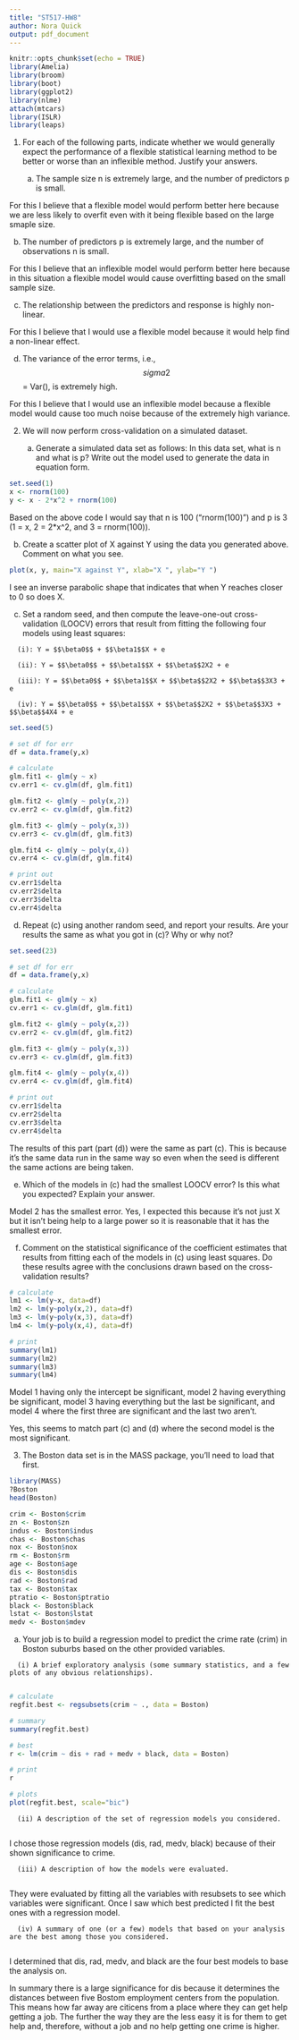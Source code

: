 ```yaml
---
title: "ST517-HW8"
author: Nora Quick
output: pdf_document
---
```


```r
knitr::opts_chunk$set(echo = TRUE)
library(Amelia)
library(broom)
library(boot)
library(ggplot2)
library(nlme)
attach(mtcars)
library(ISLR)
library(leaps)
```

1. For each of the following parts, indicate whether we would generally expect the performance of a flexible statistical learning method to be better or worse than an inflexible method. Justify your answers.

   (a) The sample size n is extremely large, and the number of predictors p is small.

For this I believe that a flexible model would perform better here because we are less likely to overfit even with it being flexible based on the large smaple size. 

   (b) The number of predictors p is extremely large, and the number of observations n is small. 

For this I believe that an inflexible model would perform better here because in this situation a flexible model would cause overfitting based on the small sample size. 

   (c) The relationship between the predictors and response is highly non-linear.

For this I believe that I would use a flexible model because it would help find a non-linear effect.

   (d) The variance of the error terms, i.e., $$sigma2$$ = Var(), is extremely high.

For this I believe that I would use an inflexible model because a flexible model would cause too much noise because of the extremely high variance.


2. We will now perform cross-validation on a simulated dataset.

   (a) Generate a simulated data set as follows: In this data set, what is n and what is p? Write out the model used to generate the data in equation form.
   
```r
set.seed(1)
x <- rnorm(100)
y <- x - 2*x^2 + rnorm(100)
```

Based on the above code I would say that n is 100 ("rnorm(100)") and p is 3 (1 = x, 2 = 2*x^2, and 3 = rnorm(100)).

   (b) Create a scatter plot of X against Y using the data you generated above. Comment on what you see.
   
```r
plot(x, y, main="X against Y", xlab="X ", ylab="Y ")
```

I see an inverse parabolic shape that indicates that when Y reaches closer to 0 so does X.
   
   (c) Set a random seed, and then compute the leave-one-out cross-validation (LOOCV) errors that result from fitting the following four models using least squares:
   
      (i): Y = $$\beta0$$ + $$\beta1$$X + e
      
      (ii): Y = $$\beta0$$ + $$\beta1$$X + $$\beta$$2X2 + e
      
      (iii): Y = $$\beta0$$ + $$\beta1$$X + $$\beta$$2X2 + $$\beta$$3X3 + e
      
      (iv): Y = $$\beta0$$ + $$\beta1$$X + $$\beta$$2X2 + $$\beta$$3X3 + $$\beta$$4X4 + e

```r
set.seed(5)

# set df for err
df = data.frame(y,x)

# calculate
glm.fit1 <- glm(y ~ x)
cv.err1 <- cv.glm(df, glm.fit1)

glm.fit2 <- glm(y ~ poly(x,2))
cv.err2 <- cv.glm(df, glm.fit2)

glm.fit3 <- glm(y ~ poly(x,3))
cv.err3 <- cv.glm(df, glm.fit3)

glm.fit4 <- glm(y ~ poly(x,4))
cv.err4 <- cv.glm(df, glm.fit4)

# print out
cv.err1$delta
cv.err2$delta
cv.err3$delta
cv.err4$delta
```
      
   (d) Repeat (c) using another random seed, and report your results. Are your results the same as what you got in (c)? Why or why not?
   
```r
set.seed(23)

# set df for err
df = data.frame(y,x)

# calculate
glm.fit1 <- glm(y ~ x)
cv.err1 <- cv.glm(df, glm.fit1)

glm.fit2 <- glm(y ~ poly(x,2))
cv.err2 <- cv.glm(df, glm.fit2)

glm.fit3 <- glm(y ~ poly(x,3))
cv.err3 <- cv.glm(df, glm.fit3)

glm.fit4 <- glm(y ~ poly(x,4))
cv.err4 <- cv.glm(df, glm.fit4)

# print out
cv.err1$delta
cv.err2$delta
cv.err3$delta
cv.err4$delta
```

The results of this part (part (d)) were the same as part (c). This is because it's the same data run in the same way so even when the seed is different the same actions are being taken.
   
   (e) Which of the models in (c) had the smallest LOOCV error? Is this what you expected? Explain your answer.
   
Model 2 has the smallest error. Yes, I expected this because it's not just X but it isn't being help to a large power so it is reasonable that it has the smallest error.
   
   (f) Comment on the statistical significance of the coefficient estimates that results from fitting each of the models in (c) using least squares. Do these results agree with the conclusions drawn based on the cross-validation results?

```r
# calculate
lm1 <- lm(y~x, data=df)
lm2 <- lm(y~poly(x,2), data=df)
lm3 <- lm(y~poly(x,3), data=df)
lm4 <- lm(y~poly(x,4), data=df)

# print
summary(lm1)
summary(lm2)
summary(lm3)
summary(lm4)
```

Model 1 having only the intercept be significant, model 2 having everything be significant, model 3 having everything but the last be significant, and model 4 where the first three are significant and the last two aren't.

Yes, this seems to match part (c) and (d) where the second model is the most significant. 

   
3. The Boston data set is in the MASS package, you’ll need to load that first.

```r
library(MASS)
?Boston
head(Boston)
```

```r
crim <- Boston$crim
zn <- Boston$zn
indus <- Boston$indus
chas <- Boston$chas
nox <- Boston$nox
rm <- Boston$rm
age <- Boston$age
dis <- Boston$dis
rad <- Boston$rad
tax <- Boston$tax
ptratio <- Boston$ptratio
black <- Boston$black
lstat <- Boston$lstat
medv <- Boston$mdev
```

   (a) Your job is to build a regression model to predict the crime rate (crim) in Boston suburbs based on the other provided variables.
   
      (i) A brief exploratory analysis (some summary statistics, and a few plots of any obvious relationships).
      
```r
# calculate
regfit.best <- regsubsets(crim ~ ., data = Boston)

# summary
summary(regfit.best)

# best
r <- lm(crim ~ dis + rad + medv + black, data = Boston)

# print
r

# plots
plot(regfit.best, scale="bic")
```
      
      (ii) A description of the set of regression models you considered.
      
I chose those regression models (dis, rad, medv, black) because of their shown significance to crime. 
      
      (iii) A description of how the models were evaluated.
      
They were evaluated by fitting all the variables with resubsets to see which variables were significant. Once I saw which best predicted I fit the best ones with a regression model. 
      
      (iv) A summary of one (or a few) models that based on your analysis are the best among those you considered.
      
I determined that dis, rad, medv, and black are the four best models to base the analysis on. 

In summary there is a large significance for dis because it determines the distances between five Bostom employment centers from the population. This means how far away are citicens from a place where they can get help getting a job. The further the way they are the less easy it is for them to get help and, therefore, without a job and no help getting one crime is higher.
